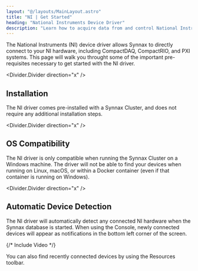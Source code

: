 ```yaml
---
layout: "@/layouts/MainLayout.astro"
title: "NI | Get Started"
heading: "National Instruments Device Driver"
description: "Learn how to acquire data from and control National Instruments hardware using Synnax."
---
```



The National Instruments (NI) device driver allows Synnax to directly connect to your NI 
hardware, including CompactDAQ, CompactRIO, and PXI systems. This page will walk you
throught some of the important pre-requisites necessary to get started with the NI driver.

<Divider.Divider direction="x" />

## Installation

The NI driver comes pre-installed with a Synnax Cluster, and does not require any additional
installation steps. 

<Divider.Divider direction="x" />

## OS Compatibility

The NI driver is only compatible when running the Synnax Cluster on a Windows machine. 
The driver will not be able to find your devices when running on Linux, macOS, or 
within a Docker container (even if that container is running on Windows).

<Divider.Divider direction="x" />

## Automatic Device Detection

The NI driver will automatically detect any connected NI hardware when the Synnax database
is started. When using the Console, newly connected devices will appear as notifications
in the bottom left corner of the screen.

{/* Include Video */}

You can also find recently connected devices by using the Resources toolbar.
